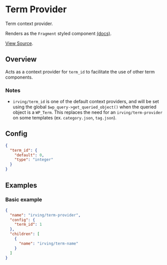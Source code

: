 <Meta title="WordPress Components/Term Provider" />

# Term Provider
Term context provider.

Renders as the `Fragment` styled component [(docs)](?path=/docs/styled-components-fragment--basic-eample).

[View Source](https://github.com/alleyinteractive/wp-irving/tree/master/inc/components/components/term-provider).

## Overview
Acts as a context provider for `term_id` to facilitate the use of other term components.

### Notes
* `irving/term_id` is one of the default context providers, and will be set using the global `$wp_query->get_queried_object()` when the queried object is a `WP_Term`. This replaces the need for an `irving/term-provider` on some templates (ex. `category.json`, `tag.json`).

## Config
```json
{
  "term_id": {
    "default": 0,
    "type": "integer"
  }
}
```

## Examples

### Basic example
```json
{
  "name": "irving/term-provider",
  "config": {
    "term_id": 1
  },
  "children": [
    {
      "name": "irving/term-name"
    }
  ]
}
```

